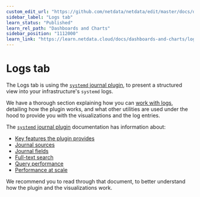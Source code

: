 ```yaml
---
custom_edit_url: "https://github.com/netdata/netdata/edit/master/docs/dashboard/logs-tab.md"
sidebar_label: "Logs tab"
learn_status: "Published"
learn_rel_path: "Dashboards and Charts"
sidebar_position: "1112000"
learn_link: "https://learn.netdata.cloud/docs/dashboards-and-charts/logs-tab"
---
```


# Logs tab

The Logs tab is using the [`systemd` journal plugin](/docs/working-with-logs/systemd-journal), to present a structured view into your infrastructure's `systemd` logs.

We have a thorough section explaining how you can [work with logs](/docs/working-with-logs), detailing how the plugin works, and what other utilities are used under the hood to provide you with the visualizations and the log entries.

The [`systemd` journal plugin](/docs/working-with-logs/systemd-journal) documentation has information about:

- [Key features the plugin provides](/docs/working-with-logs/systemd-journal#key-features)
- [Journal sources](/docs/working-with-logs/systemd-journal#journal-sources)
- [Journal fields](/docs/working-with-logs/systemd-journal#journal-fields)
- [Full-text search](/docs/working-with-logs/systemd-journal#full-text-search)
- [Query performance](/docs/working-with-logs/systemd-journal#query-performance)
- [Performance at scale](/docs/working-with-logs/systemd-journal#performance-at-scale)

We recommend you to read through that document, to better understand how the plugin and the visualizations work.
